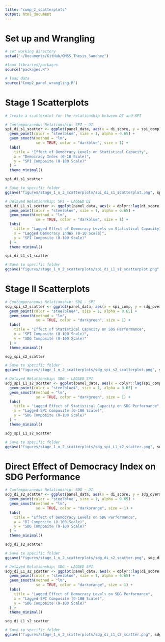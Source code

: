 ```yaml
---
title: "comp_2_scatterplots"
output: html_document
---
```

# Set up and Wrangling 
```r
# set working directory
setwd("~/Documents/GitHub/QMSS_Thesis_Sanchez")

#load libraries/packages
source("packages.R")

# load data
source("Comp2_panel_wrangling.R")
```

# Stage 1 Scatterplots
```r
# Create a scatterplot for the relationship between DI and SPI

# Contemporaneous Relationship: SPI ~ DI
spi_di_s1_scatter <- ggplot(panel_data, aes(x = di_score, y = spi_comp)) + 
  geom_point(color = "steelblue", size = 1, alpha = 0.65) +
  geom_smooth(method = "lm", 
              se = TRUE, color = "darkblue", size = 1) +
  labs(
    title = "Effect of Democracy Levels on Statistical Capacity",
    x = "Democracy Index (0-10 Scale)",
    y = "SPI Composite (0-100 Scale)"
  ) +
  theme_minimal()

spi_di_s1_scatter

# Save to specific folder
ggsave("figures/stage_1_n_2_scatterplots/spi_di_s1_scatterplot.png", spi_di_s1_scatter, width = 8, height = 6)

# Delayed Relationship: SPI ~ LAGGED DI
spi_di_L1_s1_scatter <- ggplot(panel_data, aes(x = dplyr::lag(di_score, 1), y = spi_comp)) + 
  geom_point(color = "steelblue", size = 1, alpha = 0.65) +
  geom_smooth(method = "lm", 
              se = TRUE, color = "darkblue", size = 1) +
  labs(
    title = "Lagged Effect of Democracy Levels on Statistical Capacity",
    x = "Lagged Democracy Index (0-10 Scale)",
    y = "SPI Composite (0-100 Scale)"
  ) +
  theme_minimal()

spi_di_L1_s1_scatter

# Save to specific folder
ggsave("figures/stage_1_n_2_scatterplots/spi_di_L1_s1_scatterplot.png", spi_di_L1_s1_scatter, width = 8, height = 6)
```

# Stage II Scatterplots
```r
# Contemporaneous Relationship: SDG ~ SPI
sdg_spi_s2_scatter <- ggplot(panel_data, aes(x = spi_comp, y = sdg_overall)) + 
  geom_point(color = "steelblue4", size = 1, alpha = 0.65) +
  geom_smooth(method = "lm", 
              se = TRUE, color = "darkgreen", size = 1) +
  labs(
    title = "Effect of Statistical Capacity on SDG Performance",
    x = "SPI Composite (0-100 Scale)",
    y = "SDG Composite (0-100 Scale)"
  ) +
  theme_minimal()

sdg_spi_s2_scatter

# Save to specific folder
ggsave("figures/stage_1_n_2_scatterplots/sdg_spi_s2_scatterplot.png", sdg_spi_s2_scatter, width = 8, height = 6)

# Delayed Relationship: SDG ~ LAGGED SPI
sdg_spi_L1_s2_scatter <- ggplot(panel_data, aes(x = dplyr::lag(spi_comp, 1), y = sdg_overall)) + 
  geom_point(color = "steelblue4", size = 1, alpha = 0.65) +
  geom_smooth(method = "lm", 
              se = TRUE, color = "darkgreen", size = 1) +
  labs(
    title = "Lagged Effect of Statistical Capacity on SDG Performance",
    x = "Lagged SPI Composite (0-100 Scale)",
    y = "SDG Composite (0-100 Scale)"
  ) +
  theme_minimal()

sdg_spi_L1_s2_scatter

# Save to specific folder
ggsave("figures/stage_1_n_2_scatterplots/sdg_spi_L1_s2_scatter.png", sdg_spi_L1_s2_scatter, width = 8, height = 6)
```

# Direct Effect of Democracy Index on SDG Performance
```r
# Contemporaneous Relationship: SDG ~ DI
sdg_di_s2_scatter <- ggplot(panel_data, aes(x = di_score, y = sdg_overall)) + 
  geom_point(color = "steelblue", size = 1, alpha = 0.65) +
  geom_smooth(method = "lm", 
              se = TRUE, color = "darkorange", size = 1) +
  labs(
    title = "Effect of Democracy Levels on SDG Performance",
    x = "DI Composite (0-100 Scale)",
    y = "SDG Composite (0-100 Scale)"
  ) +
  theme_minimal()

sdg_di_s2_scatter

# Save to specific folder
ggsave("figures/stage_1_n_2_scatterplots/sdg_di_s2_scatter.png", sdg_di_s2_scatter, width = 8, height = 6)

# Delayed Relationship: SDG ~ LAGGED SPI
sdg_di_L1_s2_scatter <- ggplot(panel_data, aes(x = dplyr::lag(di_score, 1), y = sdg_overall)) + 
  geom_point(color = "steelblue", size = 1, alpha = 0.65) +
  geom_smooth(method = "lm", 
              se = TRUE, color = "darkorange", size = 1) +
  labs(
    title = "Lagged Effect of Democracy Levels on SDG Performance",
    x = "Lagged SPI Composite (0-100 Scale)",
    y = "SDG Composite (0-100 Scale)"
  ) +
  theme_minimal()

sdg_di_L1_s2_scatter

# Save to specific folder
ggsave("figures/stage_1_n_2_scatterplots/sdg_di_L1_s2_scatter.png", sdg_di_L1_s2_scatter, width = 8, height = 6)
```

